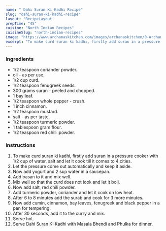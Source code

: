 ---
name: " Dahi Suran Ki Kadhi Recipe"
slug: "dahi-suran-ki-kadhi-recipe"
layout: 'RecipeLayout'
prepTime: "45"
cuisine: "North Indian Recipes"
cuisineSlug: "north-indian-recipes"
image: "https://www.archanaskitchen.com/images/archanaskitchen/0-Archanas-Kitchen-Recipes/2016/oct-26/Dahi_Suran_Ki_Sabzi_Gravy_Recipe-1.jpg"
excerpt: "To make curd suran ki kadhi, firstly add suran in a pressure cooker with 12 cup of water, salt and let it cook till it comes to 4 cities"
---

### Ingredients

-  1/2 teaspoon coriander powder.
-  oil - as per use.
-  1/2 cup curd.
-  1/2 teaspoon fenugreek seeds.
- 300 grams suran - peeled and chopped.
-  1 bay leaf.
-  1/2 teaspoon whole pepper - crush.
-  1 inch cinnamon.
-  1/2 teaspoon mustard.
-  salt - as per taste.
-  1/2 teaspoon turmeric powder.
-  1 tablespoon gram flour.
-  1/2 teaspoon red chilli powder.

### Instructions

1. To make curd suran ki kadhi, firstly add suran in a pressure cooker with 1/2 cup of water, salt and let it cook till it comes to 4 cities.
1. Let the pressure come out automatically and keep it aside.
1. Now add yogurt and 2 sup water in a saucepan.
1. Add basan to it and mix well.
1. Mix well so that the curd does not look and let it boil.
1. Now add salt, red chili powder.
1. Add turmeric powder, coriander and let it cook on low heat.
1. After 6 to 8 minutes add the surab and cook for 3 more minutes.
1. Now add cumin, cinnamon, bay leaves, fenugreek and black pepper in a pan for tempering.
1. After 30 seconds, add it to the curry and mix.
1. Serve hot.
1. Serve Dahi Suran Ki Kadhi with Masala Bhendi and Phulka for dinner.

